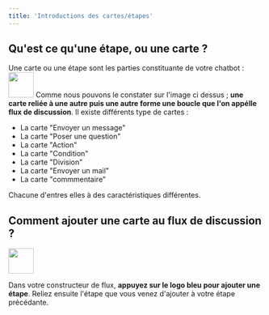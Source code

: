 ```yaml
---
title: 'Introductions des cartes/étapes'
---
```

## Qu'est ce qu'une étape, ou une carte ?

Une carte ou une étape sont les parties constituante de votre chatbot : 
<img height="50" src="https://clickway.fr/wp-content/uploads/2024/03/Capture-decran-2024-03-03-174552.png" />
Comme nous pouvons le constater sur l'image ci dessus ; **une carte reliée à une autre puis une autre forme une boucle que l'on appélle flux de discussion**. Il existe différents type de cartes : 

- La carte "Envoyer un message"
- La carte "Poser une question"
- La carte "Action"
- La carte "Condition"
- La carte "Division"
- La carte "Envoyer un mail"
- La carte "commmentaire"

Chacune d'entres elles à des caractéristiques différentes.

## Comment ajouter une carte au flux de discussion ?

<img height="50" src="https://clickway.fr/wp-content/uploads/2024/03/Capture-decran-2024-02-20-182408.png" />

Dans votre constructeur de flux, **appuyez sur le logo bleu pour ajouter une étape**. Reliez ensuite l'étape que vous venez d'ajouter à votre étape précédante.